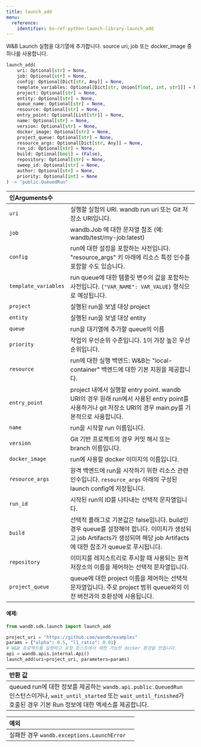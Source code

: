 ---
title: launch_add
menu:
  reference:
    identifier: ko-ref-python-launch-library-launch_add
---

<Card title="View the source code" href="https://www.github.com/wandb/wandb/tree/637bddf198525810add5804059001b1b319d6ad1/wandb/sdk/launch/_launch_add.py#L34-L131" icon="github"/>

W&B Launch 실험을 대기열에 추가합니다. source uri, job 또는 docker_image 중 하나를 사용합니다.

```python
launch_add(
    uri: Optional[str] = None,
    job: Optional[str] = None,
    config: Optional[Dict[str, Any]] = None,
    template_variables: Optional[Dict[str, Union[float, int, str]]] = None,
    project: Optional[str] = None,
    entity: Optional[str] = None,
    queue_name: Optional[str] = None,
    resource: Optional[str] = None,
    entry_point: Optional[List[str]] = None,
    name: Optional[str] = None,
    version: Optional[str] = None,
    docker_image: Optional[str] = None,
    project_queue: Optional[str] = None,
    resource_args: Optional[Dict[str, Any]] = None,
    run_id: Optional[str] = None,
    build: Optional[bool] = (False),
    repository: Optional[str] = None,
    sweep_id: Optional[str] = None,
    author: Optional[str] = None,
    priority: Optional[int] = None
) -> "public.QueuedRun"
```

| 인Arguments수 |  |
| :--- | :--- |
|  `uri` |  실행할 실험의 URI. wandb run uri 또는 Git 저장소 URI입니다. |
|  `job` |  wandb.Job 에 대한 문자열 참조 (예: wandb/test/my-job:latest) |
|  `config` |  run에 대한 설정을 포함하는 사전입니다. "resource_args" 키 아래에 리소스 특정 인수를 포함할 수도 있습니다. |
|  `template_variables` |  run queue에 대한 템플릿 변수의 값을 포함하는 사전입니다. `{"VAR_NAME": VAR_VALUE}` 형식으로 예상됩니다. |
|  `project` |  실행된 run을 보낼 대상 project |
|  `entity` |  실행된 run을 보낼 대상 entity |
|  `queue` |  run을 대기열에 추가할 queue의 이름 |
|  `priority` |  작업의 우선순위 수준입니다. 1이 가장 높은 우선순위입니다. |
|  `resource` |  run에 대한 실행 백엔드: W&B는 "local-container" 백엔드에 대한 기본 지원을 제공합니다. |
|  `entry_point` |  project 내에서 실행할 entry point. wandb URI의 경우 원래 run에서 사용된 entry point를 사용하거나 git 저장소 URI의 경우 main.py를 기본적으로 사용합니다. |
|  `name` |  run을 시작할 run 이름입니다. |
|  `version` |  Git 기반 프로젝트의 경우 커밋 해시 또는 branch 이름입니다. |
|  `docker_image` |  run에 사용할 docker 이미지의 이름입니다. |
|  `resource_args` |  원격 백엔드에 run을 시작하기 위한 리소스 관련 인수입니다. `resource_args` 아래의 구성된 launch config에 저장됩니다. |
|  `run_id` |  시작된 run의 ID를 나타내는 선택적 문자열입니다. |
|  `build` |  선택적 플래그로 기본값은 false입니다. build인 경우 queue를 설정해야 합니다. 이미지가 생성되고 job Artifacts가 생성되며 해당 job Artifacts에 대한 참조가 queue로 푸시됩니다. |
|  `repository` |  이미지를 레지스트리로 푸시할 때 사용되는 원격 저장소의 이름을 제어하는 선택적 문자열입니다. |
|  `project_queue` |  queue에 대한 project 이름을 제어하는 선택적 문자열입니다. 주로 project 범위 queue와의 이전 버전과의 호환성에 사용됩니다. |

#### 예제:

```python
from wandb.sdk.launch import launch_add

project_uri = "https://github.com/wandb/examples"
params = {"alpha": 0.5, "l1_ratio": 0.01}
# W&B 프로젝트를 실행하고 로컬 호스트에서 재현 가능한 docker 환경을 만듭니다.
api = wandb.apis.internal.Api()
launch_add(uri=project_uri, parameters=params)
```

| 반환 값 |  |
| :--- | :--- |
|  queued run에 대한 정보를 제공하는 `wandb.api.public.QueuedRun` 인스턴스이거나, `wait_until_started` 또는 `wait_until_finished`가 호출된 경우 기본 Run 정보에 대한 엑세스를 제공합니다. |

| 예외 |  |
| :--- | :--- |
|  실패한 경우 `wandb.exceptions.LaunchError` |
